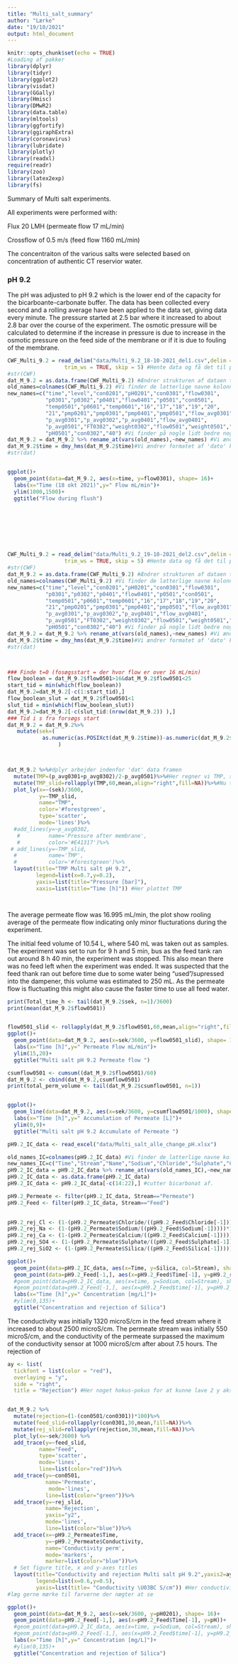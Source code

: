 ```yaml
---
title: "Multi_salt_summary"
author: "Lærke"
date: "19/10/2021"
output: html_document
---
```


```r
knitr::opts_chunk$set(echo = TRUE)
#Loading af pakker 
library(dplyr)
library(tidyr)
library(ggplot2)
library(visdat)
library(GGally)
library(Hmisc)
library(DMwR2)
library(data.table)
library(mltools)
library(ggfortify)
library(ggiraphExtra)
library(coronavirus)
library(lubridate)
library(plotly)
library(readxl)
require(readr)
library(zoo)
library(latex2exp)
library(fs)
```

Summary of Multi salt experiments.

All experiments were performed with:

Flux 20 LMH (permeate flow 17 mL/min)

Crossflow of 0.5 m/s (feed flow 1160 mL/min) 

The concentraiton of the various salts were selected based on concentration of authentic CT reservior water. 

<h3> pH 9.2 </h3>

The pH was adjusted to pH 9.2 which is the lower end of the capacity for the bicarboante-carbonate buffer. 
The data has been collected every second and a rolling average have been applied to the data set, giving data every minute. 
The pressure started at 2.5 bar where it increased to about 2.8 bar over the course of the experiment.
The osmotic pressure will be calculated to determine if the increase in pressure is due to increase in the osmotic pressure on the feed side of the membrane or if it is due to fouling of the membrane. 




```R
CWF_Multi_9.2 = read_delim("data/Multi_9.2_18-10-2021_del1.csv",delim = "\t", escape_double = FALSE, 
                  trim_ws = TRUE, skip = 5) #Hente data og få det til passe ned i en tabel
#str(CWF)
dat_M_9.2 = as.data.frame(CWF_Multi_9.2) #Ændrer strukturen af dataen til noget vi kan arbejde med
old_names=colnames(CWF_Multi_9.2) #Vi finder de latterlige navne kolonnerne i dataen har 
new_names=c("time","level","con0201","pH0201","con0301","flow0301",
            "p0301","p0302","p0401","flow0401","p0501","con0501",
            "temp0501","p0601","temp0601","16","17","18","19","20",
            "21","pmp0201","pmp0301","pmp0401","pmp0501","flow_avg0301",
            "p_avg0301","p_avg0302","p_avg0401","flow_avg0401",
            "p_avg0501","FT0302","weight0302","flow0501","weight0501","36","pH0301",
            "pH0501","con0302","40") #Vi finder på nogle lidt bedre nogle
dat_M_9.2 = dat_M_9.2 %>% rename_at(vars(old_names),~new_names) #Vi ændrer navnene til de nye
dat_M_9.2$time = dmy_hms(dat_M_9.2$time)#Vi ændrer formatet af 'dato' kolonnen til et standard format for tid og datoer istedet for at det bare er noget tekst
#str(dat)


ggplot()+
  geom_point(data=dat_M_9.2, aes(x=time, y=flow0301), shape= 16)+
  labs(x="Time (18 okt 2021)",y=" Flow mL/min")+
  ylim(1000,1500)+
  ggtitle("Flow during flush") 









```

```R
CWF_Multi_9.2 = read_delim("data/Multi_9.2_19-10-2021_del2.csv",delim = "\t", escape_double = FALSE, 
                  trim_ws = TRUE, skip = 5) #Hente data og få det til passe ned i en tabel
#str(CWF)
dat_M_9.2 = as.data.frame(CWF_Multi_9.2) #Ændrer strukturen af dataen til noget vi kan arbejde med
old_names=colnames(CWF_Multi_9.2) #Vi finder de latterlige navne kolonnerne i dataen har 
new_names=c("time","level","con0201","pH0201","con0301","flow0301",
            "p0301","p0302","p0401","flow0401","p0501","con0501",
            "temp0501","p0601","temp0601","16","17","18","19","20",
            "21","pmp0201","pmp0301","pmp0401","pmp0501","flow_avg0301",
            "p_avg0301","p_avg0302","p_avg0401","flow_avg0401",
            "p_avg0501","FT0302","weight0302","flow0501","weight0501","36","pH0301",
            "pH0501","con0302","40") #Vi finder på nogle lidt bedre nogle
dat_M_9.2 = dat_M_9.2 %>% rename_at(vars(old_names),~new_names) #Vi ændrer navnene til de nye
dat_M_9.2$time = dmy_hms(dat_M_9.2$time)#Vi ændrer formatet af 'dato' kolonnen til et standard format for tid og datoer istedet for at det bare er noget tekst
#str(dat)



### Finde t=0 (fosøgsstart = der hvor flow er over 16 mL/min)
flow_boolean = dat_M_9.2$flow0501>16&dat_M_9.2$flow0501<25
start_tid = min(which(flow_boolean))
dat_M_9.2=dat_M_9.2[-c(1:start_tid),]
flow_boolean_slut = dat_M_9.2$flow0501<1
slut_tid = min(which(flow_boolean_slut))
dat_M_9.2=dat_M_9.2[-c(slut_tid:(nrow(dat_M_9.2)) ),]
### Tid i s fra forsøgs start
dat_M_9.2 = dat_M_9.2%>%
   mutate(sek=(
           as.numeric(as.POSIXct(dat_M_9.2$time))-as.numeric(dat_M_9.2$time[1], format='%Y-%m-%d %H:%M:%S'))
                )  



dat_M_9.2 %>%#dplyr arbejder indenfor 'dat' data framen
  mutate(TMP=(p_avg0301+p_avg0302)/2-p_avg0501)%>%#Her regner vi TMP, som dplyr husker nu er en del af den data
  mutate(TMP_slid=rollapply(TMP,60,mean,align="right",fill=NA))%>%#Nu tager vi et glidende gennemsnit
  plot_ly(x=~(sek)/3600,
          y=~TMP_slid,
          name="TMP",
          color='#forestgreen',
          type='scatter',
          mode='lines')%>%
  #add_lines(y=~p_avg0302,
   #         name='Pressure after membrane',
   #         color='#E41317')%>%
 # add_lines(y=~TMP_slid,
  #          name='TMP',
  #          color='#forestgreen')%>%
  layout(title="TMP Multi salt pH 9.2",
         legend=list(x=0.7,y=0.2),
         yaxis=list(title="Pressure [bar]"),
         xaxis=list(title="Time [h]")) #Her plottet TMP




```
The average permeate flow was 16.995 mL/min, the plot show rooling average of the permeate flow indicating only minor flucturations during the experiment. 

The initial feed volume of 10.54 L, where 540 mL was taken out as samples.
The experiment was set to run for 9 h and 5 min, bus as the feed tank ran out around 8 h 40 min, the experiment was stopped. This also mean there was no feed left when the experiment was ended. 
It was suspected that the feed thank ran out before time due to some water being "used"/supressed into the dampener, this volume was estimated to 250 mL. 
As the permeate flow is fluctuating this might also cause the faster time to use all feed water. 

```R

print(Total_time_h <- tail(dat_M_9.2$sek, n=1)/3600)
print(mean(dat_M_9.2$flow0501))


flow0501_slid <- rollapply(dat_M_9.2$flow0501,60,mean,align="right",fill=NA)
ggplot()+
  geom_point(data=dat_M_9.2, aes(x=sek/3600, y=flow0501_slid), shape= 16)+
  labs(x="Time [h]",y=" Permeate Flow mL/min")+
  ylim(15,20)+
  ggtitle("Multi salt pH 9.2 Permeate flow ") 

csumflow0501 <- cumsum((dat_M_9.2$flow0501)/60)
dat_M_9.2 <- cbind(dat_M_9.2,csumflow0501)
print(total_perm_volume <- tail(dat_M_9.2$csumflow0501, n=1))


ggplot()+
  geom_line(data=dat_M_9.2, aes(x=sek/3600, y=csumflow0501/1000), shape= 16)+
  labs(x="Time [h]",y=" Accumulation of Permeate [L]")+
  ylim(0,9)+
  ggtitle("Multi salt pH 9.2 Accumulate of Permeate ") 

```
```R

pH9.2_IC_data <- read_excel("data/Multi_salt_alle_change_pH.xlsx")

old_names_IC=colnames(pH9.2_IC_data) #Vi finder de latterlige navne kolonnerne i dataen har 
new_names_IC=c("Time","Stream","Name","Sodium","Chloride","Sulphate","Calcium","Silica","DIT_M_Cl","Conductivity","pH","Dilution") #Vi finder på nogle lidt bedre nogle
pH9.2_IC_data = pH9.2_IC_data %>% rename_at(vars(old_names_IC),~new_names_IC) #Vi ændrer navnene til de nye
pH9.2_IC_data <- as.data.frame(pH9.2_IC_data)
pH9.2_IC_data <- pH9.2_IC_data[-c(14:22),] #cutter bicarbonat af. 

pH9.2_Permeate <- filter(pH9.2_IC_data, Stream=="Permeate")
pH9.2_Feed <- filter(pH9.2_IC_data, Stream=="Feed")
   

pH9.2_rej_Cl <- (1-(pH9.2_Permeate$Chloride/((pH9.2_Feed$Chloride[-1]))))*100
pH9.2_rej_Na <- (1-(pH9.2_Permeate$Sodium/((pH9.2_Feed$Sodium[-1]))))*100
pH9.2_rej_Ca <- (1-(pH9.2_Permeate$Calcium/((pH9.2_Feed$Calcium[-1]))))*100
pH9.2_rej_SO4 <- (1-(pH9.2_Permeate$Sulphate/((pH9.2_Feed$Sulphate[-1]))))*100
pH9.2_rej_SiO2 <- (1-(pH9.2_Permeate$Silica/((pH9.2_Feed$Silica[-1]))))*100

ggplot()+
  geom_point(data=pH9.2_IC_data, aes(x=Time, y=Silica, col=Stream), shape= 16)+
  geom_point(data=pH9.2_Feed[-1,], aes(x=pH9.2_Feed$Time[-1], y=pH9.2_rej_SiO2))+
  #geom_point(data=pH9.2_IC_data, aes(x=time, y=Sodium, col=Stream), shape= 17)+
  #geom_point(data=pH9.2_Feed[-1,], aes(x=pH9.2_Feed$time[-1], y=pH9.2_rej_Na))+
  labs(x="Time [h]",y=" Concentration [mg/L]")+
  #ylim(0,135)+
  ggtitle("Concentration and rejection of Silica")


```


The conductivity was initially 1320 microS/cm in the feed stream where it increased to about 2500 microS/cm. The permeate stream was initially 550 microS/cm, and the conductivity of the permeate surpassed the maximum of the conductivity sensor at 1000 microS/cm after about 7.5 hours. 
The rejection of 

```R
ay <- list(
  tickfont = list(color = "red"),
  overlaying = "y",
  side = "right",
  title = "Rejection") #Her noget hokus-pokus for at kunne lave 2 y akser


dat_M_9.2 %>%
  mutate(rejection=(1-(con0501/con0301))*100)%>%
  mutate(feed_slid=rollapplyr(con0301,30,mean,fill=NA))%>%
  mutate(rej_slid=rollapplyr(rejection,30,mean,fill=NA))%>%
  plot_ly(x=~sek/3600) %>%
  add_trace(y=~feed_slid,
          name="Feed",
          type='scatter',
          mode='lines',
          line=list(color="red"))%>%
  add_trace(y=~con0501,
            name='Permeate',
             mode='lines',
            line=list(color="green"))%>%
  add_trace(y=~rej_slid,
            name='Rejection',
            yaxis="y2",
            mode='lines',
            line=list(color="blue"))%>%
  add_trace(x=~pH9.2_Permeate$Time,
            y=~pH9.2_Permeate$Conductivity,
            name='Conductivity perm',
            mode='markers',
            marker=list(color="blue"))%>%
  # Set figure title, x and y-axes titles
  layout(title="Conductivity and rejection Multi salt pH 9.2",yaxis2=ay,
         legend=list(x=0.6,y=0.5),
         yaxis=list(title= "Conductivity \U03BC S/cm")) #Her conductivity over tid + en form for rejection, 
#læg gerne mærke til farverne der nægter at se


```

```R


ggplot()+
  geom_point(data=dat_M_9.2, aes(x=sek/3600, y=pH0201), shape= 16)+
  geom_point(data=pH9.2_Feed[-1,], aes(x=pH9.2_Feed$Time[-1], y=pH))+
  #geom_point(data=pH9.2_IC_data, aes(x=time, y=Sodium, col=Stream), shape= 17)+
  #geom_point(data=pH9.2_Feed[-1,], aes(x=pH9.2_Feed$time[-1], y=pH9.2_rej_Na))+
  labs(x="Time [h]",y=" Concentration [mg/L]")+
  #ylim(0,135)+
  ggtitle("Concentration and rejection of Silica")


```


